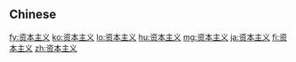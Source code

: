 {{also|資本主義}}
==Chinese==
{{zh-see|資本主義}}

[[fy:资本主义]]
[[ko:资本主义]]
[[lo:资本主义]]
[[hu:资本主义]]
[[mg:资本主义]]
[[ja:资本主义]]
[[fi:资本主义]]
[[zh:资本主义]]